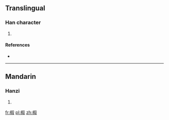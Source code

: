 ==Translingual==

===Han character===
{{Han char|rn=75|rad=木|as=10|sn=14|four=|canj=DKDE|ids=⿰木殺}}

# {{defn|Han|sort=木10}}

====References====
* {{Han ref|kx=0543.200|hdz=21266.010|uh=699D|ud=27037}}

----

==Mandarin==

===Hanzi===
{{cmn-hanzi|pin=[[huàng]] ([[huang4]]), [[shā]] ([[sha1]])|wg=huang<sup>4</sup>, sha<sup>1</sup>}}

# {{defn|lang=cmn|sort=木10}}

[[fr:榝]]
[[pl:榝]]
[[zh:榝]]